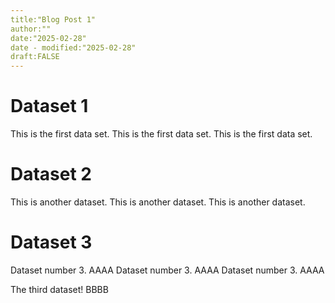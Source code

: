 ```yaml
---
title:"Blog Post 1"
author:""
date:"2025-02-28"
date - modified:"2025-02-28"
draft:FALSE
---
```


# Dataset 1

This is the first data set.
This is the first data set.
This is the first data set.

# Dataset 2


This is another dataset.
This is another dataset.
This is another dataset.

# Dataset 3


Dataset number 3. AAAA
Dataset number 3. AAAA
Dataset number 3. AAAA

The third dataset! BBBB
